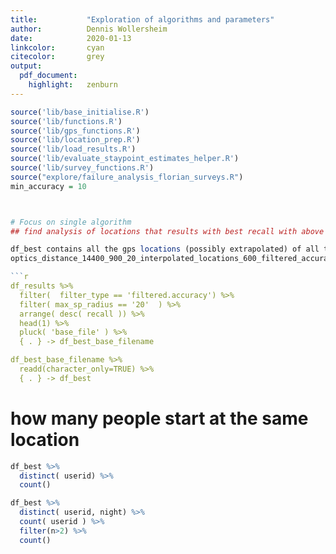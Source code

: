 ```yaml
---
title:           "Exploration of algorithms and parameters"
author:          Dennis Wollersheim
date:            2020-01-13
linkcolor:       cyan
citecolor:       grey
output:
  pdf_document:
    highlight:   zenburn
---
```


\tableofcontents

```r

source('lib/base_initialise.R')
source('lib/functions.R')
source('lib/gps_functions.R')
source('lib/location_prep.R')
source('lib/load_results.R')
source('lib/evaluate_staypoint_estimates_helper.R')
source('lib/survey_functions.R')
source("explore/failure_analysis_florian_surveys.R")
min_accuracy = 10



# Focus on single algorithm
## find analysis of locations that results with best recall with above parameters

df_best contains all the gps locations (possibly extrapolated) of all the discovered staypoints, for
optics_distance_14400_900_20_interpolated_locations_600_filtered_accuracy_10 dataset

```r

df_results %>%
  filter(  filter_type == 'filtered.accuracy') %>%
  filter( max_sp_radius == '20'  ) %>%
  arrange( desc( recall )) %>%
  head(1) %>%
  pluck( 'base_file' ) %>%
  { . } -> df_best_base_filename

df_best_base_filename %>%
  readd(character_only=TRUE) %>%
  { . } -> df_best

```

# how many people start at the same location

```r

df_best %>%
  distinct( userid) %>%
  count()

df_best %>%
  distinct( userid, night) %>%
  count( userid ) %>% 
  filter(n>2) %>%
  count()


```



